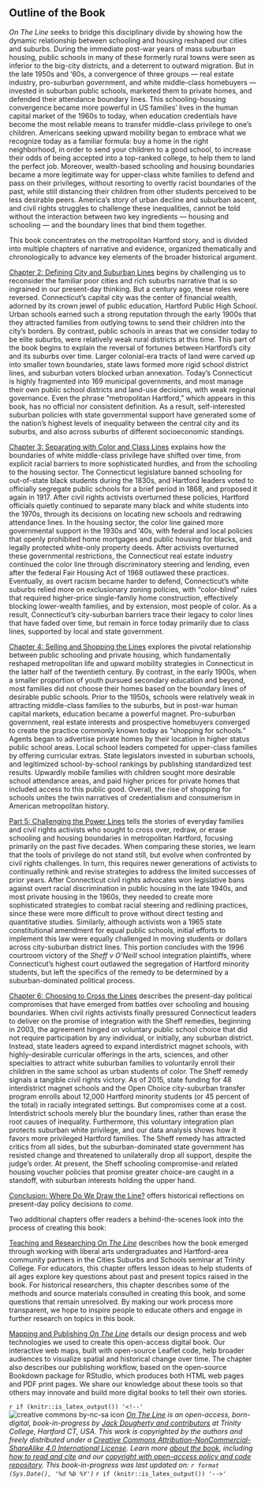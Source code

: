 ## Outline of the Book {#outline}

*On The Line* seeks to bridge this disciplinary divide by showing how the dynamic relationship between schooling and housing reshaped our cities and suburbs. During the immediate post-war years of mass suburban housing, public schools in many of these formerly rural towns were seen as inferior to the big-city districts, and a deterrent to outward migration. But in the late 1950s and '60s, a convergence of three groups --- real estate industry, pro-suburban government, and white middle-class homebuyers --- invested in suburban public schools, marketed them to private homes, and defended their attendance boundary lines. This schooling-housing convergence became more powerful in US families' lives in the human capital market of the 1960s to today, when education credentials have become the most reliable means to transfer middle-class privilege to one's children. Americans seeking upward mobility began to embrace what we recognize today as a familiar formula: buy a home in the right neighborhood, in order to send your children to a good school, to increase their odds of being accepted into a top-ranked college, to help them to land the perfect job. Moreover, wealth-based schooling and housing boundaries became a more legitimate way for upper-class white families to defend and pass on their privileges, without resorting to overtly racist boundaries of the past, while still distancing their children from other students perceived to be less desirable peers. America's story of urban decline and suburban ascent, and civil rights struggles to challenge these inequalities, cannot be told without the interaction between two key ingredients --- housing and schooling --- and the boundary lines that bind them together.

This book concentrates on the metropolitan Hartford story, and is divided into multiple chapters of narrative and evidence, organized thematically and chronologically to advance key elements of the broader historical argument.

[Chapter 2: Defining City and Suburban Lines](defining.html) begins by challenging us to reconsider the familiar poor cities and rich suburbs narrative that is so ingrained in our present-day thinking. But a century ago, these roles were reversed. Connecticut's capital city was the center of financial wealth, adorned by its crown jewel of public education, Hartford Public High School. Urban schools earned such a strong reputation through the early 1900s that they attracted families from outlying towns to send their children into the city's borders. By contrast, public schools in areas that we consider today to be elite suburbs, were relatively weak rural districts at this time. This part of the book begins to explain the reversal of fortunes between Hartford's city and its suburbs over time. Larger colonial-era tracts of land were carved up into smaller town boundaries, state laws formed more rigid school district lines, and suburban voters blocked urban annexation. Today's Connecticut is highly fragmented into 169 municipal governments, and most manage their own public school districts and land-use decisions, with weak regional governance. Even the phrase "metropolitan Hartford," which appears in this book, has no official nor consistent definition. As a result, self-interested suburban policies with state governmental support have generated some of the nation's highest levels of inequality between the central city and its suburbs, and also across suburbs of different socioeconomic standings.

[Chapter 3: Separating with Color and Class Lines](separating.html) explains how the boundaries of white middle-class privilege have shifted over time, from explicit racial barriers to more sophisticated hurdles, and from the schooling to the housing sector. The Connecticut legislature banned schooling for out-of-state black students during the 1830s, and Hartford leaders voted to officially segregate public schools for a brief period in 1868, and proposed it again in 1917. After civil rights activists overturned these policies, Hartford officials quietly continued to separate many black and white students into the 1970s, through its decisions on locating new schools and redrawing attendance lines. In the housing sector, the color line gained more governmental support in the 1930s and '40s, with federal and local policies that openly prohibited home mortgages and public housing for blacks, and legally protected white-only property deeds. After activists overturned these governmental restrictions, the Connecticut real estate industry continued the color line through discriminatory steering and lending, even after the federal Fair Housing Act of 1968 outlawed these practices. Eventually, as overt racism became harder to defend, Connecticut's white suburbs relied more on exclusionary zoning policies, with "color-blind" rules that required higher-price single-family home construction, effectively blocking lower-wealth families, and by extension, most people of color. As a result, Connecticut's city-suburban barriers trace their legacy to color lines that have faded over time, but remain in force today primarily due to class lines, supported by local and state government.

[Chapter 4: Selling and Shopping the Lines](selling.html) explores the pivotal relationship between public schooling and private housing, which fundamentally reshaped metropolitan life and upward mobility strategies in Connecticut in the latter half of the twentieth century. By contrast, in the early 1900s, when a smaller proportion of youth pursued secondary education and beyond, most families did not choose their homes based on the boundary lines of desirable public schools. Prior to the 1950s, schools were relatively weak in attracting middle-class families to the suburbs, but in post-war human capital markets, education became a powerful magnet. Pro-suburban government, real estate interests and prospective homebuyers converged to create the practice commonly known today as "shopping for schools." Agents began to advertise private homes by their location in higher status public school areas. Local school leaders competed for upper-class families by offering curricular extras. State legislators invested in suburban schools, and legitimized school-by-school rankings by publishing standardized test results. Upwardly mobile families with children sought more desirable school attendance areas, and paid higher prices for private homes that included access to this public good. Overall, the rise of shopping for schools unites the twin narratives of credentialism and consumerism in American metropolitan history.

[Part 5: Challenging the Power Lines](challenging.html) tells the stories of everyday families and civil rights activists who sought to cross over, redraw, or erase schooling and housing boundaries in metropolitan Hartford, focusing primarily on the past five decades. When comparing these stories, we learn that the tools of privilege do not stand still, but evolve when confronted by civil rights challenges. In turn, this requires newer generations of activists to continually rethink and revise strategies to address the limited successes of prior years. After Connecticut civil rights advocates won legislative bans against overt racial discrimination in public housing in the late 1940s, and most private housing in the 1960s, they needed to create more sophisticated strategies to combat racial steering and redlining practices, since these were more difficult to prove without direct testing and quantitative studies. Similarly, although activists won a 1965 state constitutional amendment for equal public schools, initial efforts to implement this law were equally challenged in moving students or dollars across city-suburban district lines. This portion concludes with the 1996 courtroom victory of the *Sheff v O'Neill* school integration plaintiffs, where Connecticut's highest court outlawed the segregation of Hartford minority students, but left the specifics of the remedy to be determined by a suburban-dominated political process.

[Chapter 6: Choosing to Cross the Lines](choosing.html) describes the present-day political compromises that have emerged from battles over schooling and housing boundaries. When civil rights activists finally pressured Connecticut leaders to deliver on the promise of integration with the Sheff remedies, beginning in 2003, the agreement hinged on voluntary public school choice that did not require participation by any individual, or initially, any suburban district. Instead, state leaders agreed to expand interdistrict magnet schools, with highly-desirable curricular offerings in the arts, sciences, and other specialties to attract white suburban families to voluntarily enroll their children in the same school as urban students of color. The Sheff remedy signals a tangible civil rights victory. As of 2015, state funding for 48 interdistrict magnet schools and the Open Choice city-suburban transfer program enrolls about 12,000 Hartford minority students (or 45 percent of the total) in racially integrated settings. But compromises come at a cost. Interdistrict schools merely blur the boundary lines, rather than erase the root causes of inequality. Furthermore, this voluntary integration plan protects suburban white privilege, and our data analysis shows how it favors more privileged Hartford families. The Sheff remedy has attracted critics from all sides, but the suburban-dominated state government has resisted change and threatened to unilaterally drop all support, despite the judge's order. At present, the Sheff schooling compromise-and related housing voucher policies that promise greater choice-are caught in a standoff, with suburban interests holding the upper hand.

[Conclusion: Where Do We Draw the Line?](conclusion.html) offers historical reflections on present-day policy decisions *to come*.

Two additional chapters offer readers a behind-the-scenes look into the process of creating this book:

[Teaching and Researching *On The Line*](teaching-researching.html) describes how the book emerged through working with liberal arts undergraduates and Hartford-area community partners in the Cities Suburbs and Schools seminar at Trinity College. For educators, this chapter offers lesson ideas to help students of all ages explore key questions about past and present topics raised in the book. For historical researchers, this chapter describes some of the methods and source materials consulted in creating this book, and some questions that remain unresolved. By making our work process more transparent, we hope to inspire people to educate others and engage in further research on topics in this book.

[Mapping and Publishing *On The Line*](mapping-publishing.html) details our design process and web technologies we used to create this open-access digital book. Our interactive web maps, built with open-source Leaflet code, help broader audiences to visualize spatial and historical change over time. The chapter also describes our publishing workflow, based on the open-source Bookdown package for RStudio, which produces both HTML web pages and PDF print pages. We share our knowledge about these tools so that others may innovate and build more digital books to tell their own stories.

`r if (knitr::is_latex_output()) '<!--'`
![creative commons by-nc-sa icon](images/cc-by-nc-sa-88x31.png) *[On The Line](http://ontheline.trincoll.edu) is an open-access, born-digital, book-in-progress by [Jack Dougherty and contributors](authors-and-contributors.html) at Trinity College, Hartford CT, USA. This work is copyrighted by the authors and freely distributed under a [Creative Commons Attribution-NonCommercial-ShareAlike 4.0 International License](http://creativecommons.org/licenses/by-nc-sa/4.0/). Learn more [about the book](about-the-book.html), including [how to read and cite](how-to-read-and-cite.html) and our [copyright with open-access policy and code repository](copyright-with-open-access.html). This book-in-progress was last updated on: `r format (Sys.Date(), '%d %b %Y')`*
`r if (knitr::is_latex_output()) '-->'`
